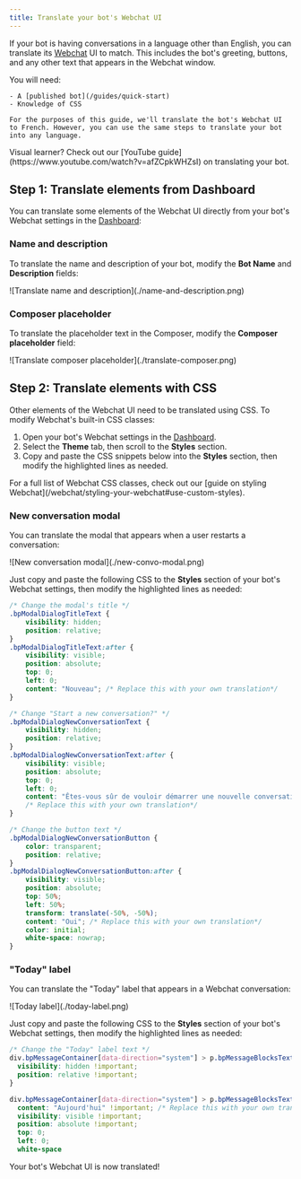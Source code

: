 ```yaml
---
title: Translate your bot's Webchat UI
---
```



If your bot is having conversations in a language other than English, you can translate its [Webchat](/webchat/) UI to match. This includes the bot's greeting, buttons, and any other text that appears in the Webchat window.

<Info>
    You will need:

    - A [published bot](/guides/quick-start)
    - Knowledge of CSS
    
    For the purposes of this guide, we'll translate the bot's Webchat UI to French. However, you can use the same steps to translate your bot into any language.
</Info>

<Tip>
    Visual learner? Check out our [YouTube guide](https://www.youtube.com/watch?v=afZCpkWHZsI) on translating your bot.
</Tip>

## Step 1: Translate elements from Dashboard

You can translate some elements of the Webchat UI directly from your bot's Webchat settings in the [Dashboard](/guides/dashboard):

### Name and description

To translate the name and description of your bot, modify the **Bot Name** and **Description** fields:

<Frame>
![Translate name and description](./name-and-description.png)
</Frame>

### Composer placeholder

To translate the placeholder text in the Composer, modify the **Composer placeholder** field:

<Frame>
![Translate composer placeholder](./translate-composer.png)
</Frame>

## Step 2: Translate elements with CSS

Other elements of the Webchat UI need to be translated using CSS. To modify Webchat's built-in CSS classes:

1. Open your bot's Webchat settings in the [Dashboard](/guides/dashboard).
2. Select the **Theme** tab, then scroll to the **Styles** section.
3. Copy and paste the CSS snippets below into the **Styles** section, then modify the highlighted lines as needed.

<Tip>
    For a full list of Webchat CSS classes, check out our [guide on styling Webchat](/webchat/styling-your-webchat#use-custom-styles).
</Tip>


### New conversation modal

You can translate the modal that appears when a user restarts a conversation:

<Frame>
![New conversation modal](./new-convo-modal.png)    
</Frame>

Just copy and paste the following CSS to the **Styles** section of your bot's Webchat settings, then modify the highlighted lines as needed:

```css [expandable] {11, 24-25, 39}
/* Change the modal's title */
.bpModalDialogTitleText {
    visibility: hidden;
    position: relative;
}
.bpModalDialogTitleText:after {
    visibility: visible;
    position: absolute;
    top: 0;
    left: 0;
    content: "Nouveau"; /* Replace this with your own translation*/
}

/* Change "Start a new conversation?" */
.bpModalDialogNewConversationText {
    visibility: hidden;
    position: relative;
}
.bpModalDialogNewConversationText:after {
    visibility: visible;
    position: absolute;
    top: 0;
    left: 0;
    content: "Êtes-vous sûr de vouloir démarrer une nouvelle conversation?";
    /* Replace this with your own translation*/
}

/* Change the button text */
.bpModalDialogNewConversationButton {
    color: transparent;
    position: relative;
}
.bpModalDialogNewConversationButton:after {
    visibility: visible;
    position: absolute;
    top: 50%;
    left: 50%;
    transform: translate(-50%, -50%);
    content: "Oui"; /* Replace this with your own translation*/
    color: initial;
    white-space: nowrap;
}
```

### "Today" label

You can translate the "Today" label that appears in a Webchat conversation:

<Frame>
![Today label](./today-label.png)
</Frame>

Just copy and paste the following CSS to the **Styles** section of your bot's Webchat settings, then modify the highlighted lines as needed:

```css [expandable] {8}
/* Change the "Today" label text */
div.bpMessageContainer[data-direction="system"] > p.bpMessageBlocksTextText {
  visibility: hidden !important;
  position: relative !important;
}

div.bpMessageContainer[data-direction="system"] > p.bpMessageBlocksTextText::before {
  content: "Aujourd'hui" !important; /* Replace this with your own translation*/
  visibility: visible !important;
  position: absolute !important;
  top: 0;
  left: 0;
  white-space
```

<Check>
    Your bot's Webchat UI is now translated!
</Check>